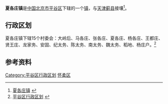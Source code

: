 {{中国乡级行政区
| 行政区全称 = 夏各庄镇
| 景观照片文件名 =
| 景观照片描述 =
| 汉语拼音 =
| 通用拼音 =
| 注音符號 =
| 其它标音类型1 =
| 其它标音1 =
| 其它标音类型2 =
| 其它标音2 =
| 其它语言类型1 =
| 其它语言地名1 =
| 其它语言类型2 =
| 其它语言地名2 =
| 上级行政区 = [[北京市|北京市]][[平谷区|平谷区]]
| 行政区类别 = [[镇|镇]]
| LowerDivisions =  15个村委会
| 行政区划代码 = 110117106
| 地理坐标 =
| 总面积 = 60.74平方千米
| 户籍人口 = 2.55万
| 户籍人口年份 =
| 常住人口 = 
| 常住人口年份 =
| 人口密度 =
| 行政区划 = 
| 官方网站 =
| 政府驻地 = 
| 邮政编码 =101400
| 毗邻行政区 =
| 位置图文件名 =
| 位置图描述 =
}}
'''夏各庄镇'''是[[中华人民共和国|中国]][[北京市|北京市]][[平谷区|平谷区]]下辖的一个[[镇|镇]]，与[[天津|天津]][[蓟县|蓟县]]接壤<ref>[http://www.chinaquhua.cn/beijing/ 夏各庄镇] {{webarchive|url=https://web.archive.org/web/20110810192804/http://www.chinaquhua.cn/beijing/ |date=2011-08-10 }}</ref>。

==行政区划==
夏各庄镇下辖15个村委会：大岭后、马各庄、张各庄、夏各庄、杨各庄、王都庄、贤王庄、龙家务、安固、纪太务、陈太务、南太务、魏太务、稻地、杨庄户。<ref>[http://www.xzqh.org/html/2008/0617/408.html 平谷区行政区划] {{webarchive|url=https://web.archive.org/web/20120324224435/http://www.xzqh.org/html/2008/0617/408.html |date=2012-03-24 }}</ref>

==参考资料==
{{reflist}}

{{北京小作品}}
{{平谷区行政区划}}

[[Category:平谷区行政区划|Category:平谷区行政区划]]
[[Category:北京市乡镇|怀柔区]]
